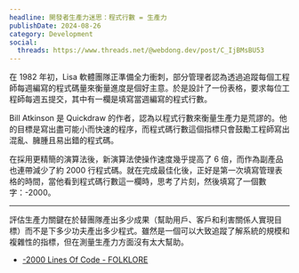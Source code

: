 ```yaml
---
headline: 開發者生產力迷思：程式行數 = 生產力
publishDate: 2024-08-26
category: Development
social:
  threads: https://www.threads.net/@webdong.dev/post/C_IjBMsBU53
---
```


在 1982 年初，Lisa 軟體團隊正準備全力衝刺，部分管理者認為透過追蹤每個工程師每週編寫的程式碼量來衡量進度是個好主意。於是設計了一份表格，要求每位工程師每週五提交，其中有一欄是填寫當週編寫的程式行數。

Bill Atkinson 是 Quickdraw 的作者，認為以程式行數來衡量生產力是荒謬的。他的目標是寫出盡可能小而快速的程序，而程式碼行數這個指標只會鼓勵工程師寫出混亂、臃腫且易出錯的程式碼。

在採用更精簡的演算法後，新演算法使操作速度幾乎提高了 6 倍，而作為副產品也連帶減少了約 2000 行程式碼。就在完成最佳化後，正好是第一次填寫管理表格的時間，當他看到程式碼行數這一欄時，思考了片刻，然後填寫了一個數字：-2000。

---

評估生產力關鍵在於替團隊產出多少成果（幫助用戶、客戶和利害關係人實現目標）而不是下多少功夫產出多少程式。雖然是一個可以大致追蹤了解系統的規模和複雜性的指標，但在測量生產力方面沒有太大幫助。

- [-2000 Lines Of Code - FOLKLORE](https://www.folklore.org/Negative_2000_Lines_Of_Code.html)
